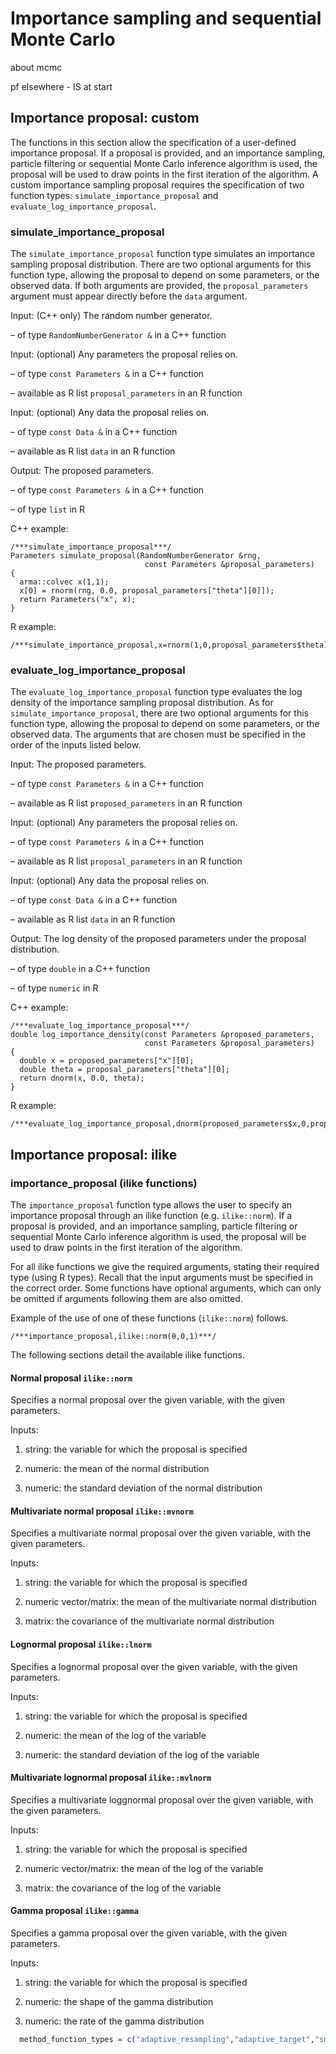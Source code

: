 # Importance sampling and sequential Monte Carlo {#smc}

about mcmc

pf elsewhere - IS at start

## Importance proposal: custom

The functions in this section allow the specification of a user-defined importance proposal. If a proposal is provided, and an importance sampling, particle filtering or sequential Monte Carlo inference algorithm is used, the proposal will be used to draw points in the first iteration of the algorithm. A custom importance sampling proposal requires the specification of two function types: `simulate_importance_proposal` and `evaluate_log_importance_proposal`.

### simulate_importance_proposal

The `simulate_importance_proposal` function type simulates an importance sampling proposal distribution. There are two optional arguments for this function type, allowing the proposal to depend on some parameters, or the observed data. If both arguments are provided, the `proposal_parameters` argument must appear directly before the `data` argument.

Input: (C++ only) The random number generator.

  -- of type `RandomNumberGenerator &` in a C++ function
  
Input: (optional) Any parameters the proposal relies on.

  -- of type `const Parameters &` in a C++ function
  
  -- available as R list `proposal_parameters` in an R function
  
Input: (optional) Any data the proposal relies on.

  -- of type `const Data &` in a C++ function
  
  -- available as R list `data` in an R function
  
Output: The proposed parameters.

  -- of type `const Parameters &` in a C++ function
  
  -- of type `list` in R
  
C++ example:

```Rcpp
/***simulate_importance_proposal***/
Parameters simulate_proposal(RandomNumberGenerator &rng,
                              const Parameters &proposal_parameters)
{
  arma::colvec x(1,1);
  x[0] = rnorm(rng, 0.0, proposal_parameters["theta"][0]]);
  return Parameters("x", x);
}
```

R example:

```Rcpp
/***simulate_importance_proposal,x=rnorm(1,0,proposal_parameters$theta)***/
```

### evaluate_log_importance_proposal

The `evaluate_log_importance_proposal` function type evaluates the log density of the importance sampling proposal distribution. As for `simulate_importance_proposal`, there are two optional arguments for this function type, allowing the proposal to depend on some parameters, or the observed data. The arguments that are chosen must be specified in the order of the inputs listed below.

Input: The proposed parameters.

  -- of type `const Parameters &` in a C++ function
  
  -- available as R list `proposed_parameters` in an R function
  
Input: (optional) Any parameters the proposal relies on.

  -- of type `const Parameters &` in a C++ function
  
  -- available as R list `proposal_parameters` in an R function
  
Input: (optional) Any data the proposal relies on.

  -- of type `const Data &` in a C++ function
  
  -- available as R list `data` in an R function
  
Output: The log density of the proposed parameters under the proposal distribution.

  -- of type `double` in a C++ function
  
  -- of type `numeric` in R
  
C++ example:

```Rcpp
/***evaluate_log_importance_proposal***/
double log_importance_density(const Parameters &proposed_parameters,
                              const Parameters &proposal_parameters)
{
  double x = proposed_parameters["x"][0];
  double theta = proposal_parameters["theta"][0];
  return dnorm(x, 0.0, theta);
}
```

R example:

```Rcpp
/***evaluate_log_importance_proposal,dnorm(proposed_parameters$x,0,proposal_parameters$theta,log=TRUE)***/
```

## Importance proposal: ilike

### importance_proposal (ilike functions)

The `importance_proposal` function type allows the user to specify an importance proposal through an ilike function (e.g. `ilike::norm`). If a proposal is provided, and an importance sampling, particle filtering or sequential Monte Carlo inference algorithm is used, the proposal will be used to draw points in the first iteration of the algorithm.

For all ilike functions we give the required arguments, stating their required type (using R types). Recall that the input arguments must be specified in the correct order. Some functions have optional arguments, which can only be omitted if arguments following them are also omitted.

Example of the use of one of these functions (`ilike::norm`) follows.

```Rcpp
/***importance_proposal,ilike::norm(θ,0,1)***/
```

The following sections detail the available ilike functions.

#### Normal proposal `ilike::norm`

Specifies a normal proposal over the given variable, with the given parameters.

Inputs:

  1. string: the variable for which the proposal is specified
      
  2. numeric: the mean of the normal distribution
    
  3. numeric: the standard deviation of the normal distribution
  
#### Multivariate normal proposal `ilike::mvnorm`

Specifies a multivariate normal proposal over the given variable, with the given parameters.

Inputs:

  1. string: the variable for which the proposal is specified
      
  2. numeric vector/matrix: the mean of the multivariate normal distribution
    
  3. matrix: the covariance of the multivariate normal distribution
   
#### Lognormal proposal `ilike::lnorm`
    
Specifies a lognormal proposal over the given variable, with the given parameters.

Inputs:

  1. string: the variable for which the proposal is specified
      
  2. numeric: the mean of the log of the variable
    
  3. numeric: the standard deviation of the log of the variable
    
#### Multivariate lognormal proposal `ilike::mvlnorm`

Specifies a multivariate loggnormal proposal over the given variable, with the given parameters.

Inputs:

  1. string: the variable for which the proposal is specified
      
  2. numeric vector/matrix: the mean of the log of the variable
    
  3. matrix: the covariance of the log of the variable

#### Gamma proposal `ilike::gamma`
    
Specifies a gamma proposal over the given variable, with the given parameters.

Inputs:

  1. string: the variable for which the proposal is specified
      
  2. numeric: the shape of the gamma distribution
    
  3. numeric: the rate of the gamma distribution



```r

  method_function_types = c("adaptive_resampling","adaptive_target","smc_termination","smc_sequence")
```